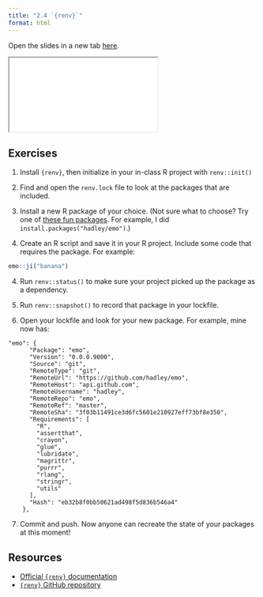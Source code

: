 ```yaml
---
title: "2.4 `{renv}`"
format: html
---
```


Open the slides in a new tab [here](slides/04-renv.qmd){target="_blank"}.

<div>

```{=html}
<iframe class="slide-deck" src="slides/04-renv.html"></iframe>
```

</div>

## Exercises

1. Install `{renv}`, then initialize  in your in-class R project with `renv::init()`

2. Find and open the `renv.lock` file to look at the packages that are included.

3.  Install a new R package of your choice. (Not sure what to choose? Try one of [these fun packages](https://medium.com/geekculture/15-fun-r-packages-you-may-not-know-of-fb25a9dcd627). For example, I did `install.packages("hadley/emo")`.)

4.  Create an R script and save it in your R project. Include some code that requires the package. For example:

```r
emo::ji("banana")
```

4.  Run `renv::status()` to make sure your project picked up the package as a dependency.

5.  Run `renv::snapshot()` to record that package in your lockfile.

6.  Open your lockfile and look for your new package. For example, mine now has:

```         
"emo": {
      "Package": "emo",
      "Version": "0.0.0.9000",
      "Source": "git",
      "RemoteType": "git",
      "RemoteUrl": "https://github.com/hadley/emo",
      "RemoteHost": "api.github.com",
      "RemoteUsername": "hadley",
      "RemoteRepo": "emo",
      "RemoteRef": "master",
      "RemoteSha": "3f03b11491ce3d6fc5601e210927eff73bf8e350",
      "Requirements": [
        "R",
        "assertthat",
        "crayon",
        "glue",
        "lubridate",
        "magrittr",
        "purrr",
        "rlang",
        "stringr",
        "utils"
      ],
      "Hash": "eb32b8f0bb50621ad498f5d836b546a4"
    },
```

7. Commit and push. Now anyone can recreate the state of your packages at this moment!

## Resources

-   [Official `{renv}` documentation](https://rstudio.github.io/renv/)
-   [`{renv}` GitHub repository](https://github.com/rstudio/renv)